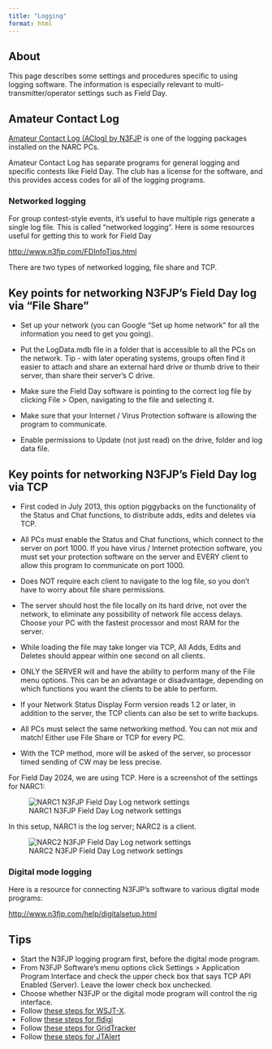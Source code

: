 ```yaml
---
title: "Logging"
format: html
---
```


## About

This page describes some settings and procedures specific to using logging software.
The information is especially relevant to multi-transmitter/operator settings such as Field Day.

## Amateur Contact Log

[Amateur Contact Log (AClog) by N3FJP](http://www.n3fjp.com) is one of the logging packages installed on the NARC PCs.

Amateur Contact Log has separate programs for general logging and specific contests like Field Day.
The club has a license for the software, and this provides access codes for all of the logging programs.

### Networked logging

For group contest-style events, it's useful to have multiple rigs generate a single log file.
This is called "networked logging".
Here is some resources useful for getting this to work for Field Day

<http://www.n3fjp.com/FDInfoTips.html>

There are two types of networked logging, file share and TCP.

::: {.callout-note}
## Key points for networking N3FJP's Field Day log via "File Share"

- Set up your network (you can Google "Set up home network" for all the information you need to get you going).

- Put the LogData.mdb file in a folder that is accessible to all the PCs on the network. Tip - with later operating systems, groups often find it easier to attach and share an external hard drive or thumb drive to their server, than share their server's C drive.

- Make sure the Field Day software is pointing to the correct log file by clicking File > Open, navigating to the file and selecting it.

- Make sure that your Internet / Virus Protection software is allowing the program to communicate.

- Enable permissions to Update (not just read) on the drive, folder and log data file.

:::

::: {.callout-note}

## Key points for networking N3FJP's Field Day log via TCP

- First coded in July 2013, this option piggybacks on the functionality of the Status and Chat functions, to distribute adds, edits and deletes via TCP.

- All PCs must enable the Status and Chat functions, which connect to the server on port 1000. If you have virus / Internet protection software, you must set your protection software on the server and EVERY client to allow this program to communicate on port 1000.

- Does NOT require each client to navigate to the log file, so you don't have to worry about file share permissions.

- The server should host the file locally on its hard drive, not over the network, to eliminate any possibility of network file access delays. Choose your PC with the fastest processor and most RAM for the server.

- While loading the file may take longer via TCP, All Adds, Edits and Deletes should appear within one second on all clients.

- ONLY the SERVER will and have the ability to perform many of the File menu options. This can be an advantage or disadvantage, depending on which functions you want the clients to be able to perform.

- If your Network Status Display Form version reads 1.2 or later, in addition to the server, the TCP clients can also be set to write backups.

- All PCs must select the same networking method. You can not mix and match! Either use File Share or TCP for every PC.

- With the TCP method, more will be asked of the server, so processor timed sending of CW may be less precise.

:::

For Field Day 2024, we are using TCP.
Here is a screenshot of the settings for NARC1:

![NARC1 N3FJP Field Day Log network settings](include/img/narc1-n3fjp-networked-logging-params.png){#fig-narc1-n3fjp-networked-logging}

In this setup, NARC1 is the log server; NARC2 is a client.

![NARC2 N3FJP Field Day Log network settings](include/img/narc2-n3fjp-networked-logging-params.png)

### Digital mode logging

Here is a resource for connecting N3FJP's software to various digital mode programs:

<http://www.n3fjp.com/help/digitalsetup.html>

::: {.callout-note}
## Tips

- Start the N3FJP logging program first, before the digital mode program.
- From N3FJP Software's menu options click Settings > Application Program Interface and check the upper check box that says TCP API Enabled (Server). Leave the lower check box unchecked.
- Choose whether N3FJP or the digital mode program will control the rig interface.
- Follow [these steps for WSJT-X](http://www.n3fjp.com/help/digitalsetup.html#wsjtx).
- Follow [these steps for fldigi](http://www.n3fjp.com/help/digitalsetup.html#fldigi)
- Follow [these steps for GridTracker](http://www.n3fjp.com/help/digitalsetup.html#gridtracker)
- Follow [these steps for JTAlert](http://www.n3fjp.com/help/digitalsetup.html#jtalert)

:::

